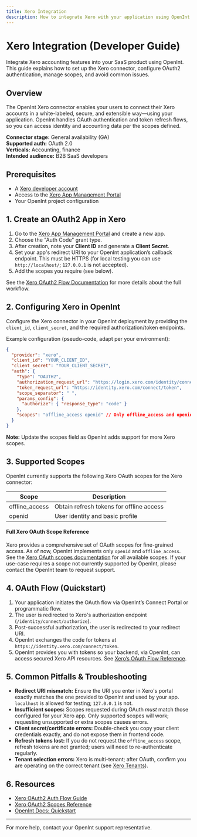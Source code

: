 ```yaml
---
title: Xero Integration
description: How to integrate Xero with your application using OpenInt
---
```


# Xero Integration (Developer Guide)

Integrate Xero accounting features into your SaaS product using OpenInt. This guide explains how to set up the Xero connector, configure OAuth2 authentication, manage scopes, and avoid common issues.

## Overview

The OpenInt Xero connector enables your users to connect their Xero accounts in a white-labeled, secure, and extensible way—using your application. OpenInt handles OAuth authentication and token refresh flows, so you can access identity and accounting data per the scopes defined.

**Connector stage:** General availability (GA)  
**Supported auth:** OAuth 2.0  
**Verticals:** Accounting, finance  
**Intended audience:** B2B SaaS developers

## Prerequisites

- A [Xero developer account](https://developer.xero.com/)
- Access to the [Xero App Management Portal](https://developer.xero.com/app/manage)
- Your OpenInt project configuration

## 1. Create an OAuth2 App in Xero

1. Go to the [Xero App Management Portal](https://developer.xero.com/app/manage) and create a new app.
2. Choose the "Auth Code" grant type.
3. After creation, note your **Client ID** and generate a **Client Secret**.
4. Set your app's redirect URI to your OpenInt application’s callback endpoint. This must be HTTPS (for local testing you can use `http://localhost/`; `127.0.0.1` is not accepted).
5. Add the scopes you require (see below).

See the [Xero OAuth2 Flow Documentation](https://developer.xero.com/documentation/guides/oauth2/auth-flow) for more details about the full workflow.

## 2. Configuring Xero in OpenInt

Configure the Xero connector in your OpenInt deployment by providing the `client_id`, `client_secret`, and the required authorization/token endpoints.

Example configuration (pseudo-code, adapt per your environment):

```json
{
  "provider": "xero",
  "client_id": "YOUR_CLIENT_ID",
  "client_secret": "YOUR_CLIENT_SECRET",
  "auth": {
    "type": "OAUTH2",
    "authorization_request_url": "https://login.xero.com/identity/connect/authorize",
    "token_request_url": "https://identity.xero.com/connect/token",
    "scope_separator": " ",
    "params_config": {
      "authorize": { "response_type": "code" }
    },
    "scopes": "offline_access openid" // Only offline_access and openid currently supported
  }
}
```

**Note:** Update the scopes field as OpenInt adds support for more Xero scopes.

## 3. Supported Scopes

OpenInt currently supports the following Xero OAuth scopes for the Xero connector:

| Scope | Description |
|-------|-------------|
| <Tooltip tip="This scope allows the application to obtain a refresh token, which can be used to request new access tokens even when the user is not actively using the application. This is essential for long-term access to the user's resources without requiring repeated authentication.">offline_access</Tooltip> | Obtain refresh tokens for offline access |
| <Tooltip tip="This scope enables the application to authenticate the user and receive basic profile information (like user ID) as part of an OpenID Connect request. It does not grant access to any other user data or resources beyond basic identity verification.">openid</Tooltip> | User identity and basic profile |


#### Full Xero OAuth Scope Reference

Xero provides a comprehensive set of OAuth scopes for fine-grained access. As of now, OpenInt implements only `openid` and `offline_access`. See the [Xero OAuth scopes documentation](https://developer.xero.com/documentation/oauth2/scopes) for all available scopes. If your use-case requires a scope not currently supported by OpenInt, please contact the OpenInt team to request support.

## 4. OAuth Flow (Quickstart)

1. Your application initiates the OAuth flow via OpenInt’s Connect Portal or programmatic flow.
2. The user is redirected to Xero's authorization endpoint (`/identity/connect/authorize`).
3. Post-successful authorization, the user is redirected to your redirect URI.
4. OpenInt exchanges the code for tokens at `https://identity.xero.com/connect/token`.
5. OpenInt provides you with tokens so your backend, via OpenInt, can access secured Xero API resources. See [Xero’s OAuth Flow Reference](https://developer.xero.com/documentation/guides/oauth2/auth-flow).

## 5. Common Pitfalls & Troubleshooting

- **Redirect URI mismatch:** Ensure the URI you enter in Xero's portal exactly matches the one provided to OpenInt and used by your app. `localhost` is allowed for testing; `127.0.0.1` is not.
- **Insufficient scopes:** Scopes requested during OAuth *must* match those configured for your Xero app. Only supported scopes will work; requesting unsupported or extra scopes causes errors.
- **Client secret/certificate errors:** Double-check you copy your client credentials exactly, and do not expose them in frontend code.
- **Refresh tokens lost:** If you do not request the `offline_access` scope, refresh tokens are not granted; users will need to re-authenticate regularly.
- **Tenant selection errors:** Xero is multi-tenant; after OAuth, confirm you are operating on the correct tenant (see [Xero Tenants](https://developer.xero.com/documentation/guides/oauth2/tenants)).

## 6. Resources

- [Xero OAuth2 Auth Flow Guide](https://developer.xero.com/documentation/guides/oauth2/auth-flow)
- [Xero OAuth2 Scopes Reference](https://developer.xero.com/documentation/oauth2/scopes)
- [OpenInt Docs: Quickstart](../getting-started/quickstart)

---
For more help, contact your OpenInt support representative.